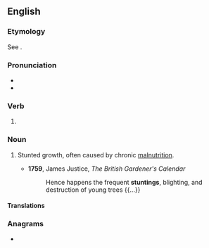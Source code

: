 ==English==
{{wikipedia|Stunted growth}}

===Etymology===
See {{m|en|stunt}}.

===Pronunciation===
* {{IPA|/ˈstʌntɪŋ/|lang=en}}
* {{rhymes|ʌntɪŋ|lang=en}}

===Verb===
{{head|en|present participle}}

# {{present participle of|stunt|lang=en}}

===Noun===
{{en-noun|~}}

# {{lb|en|medicine}} Stunted growth, often caused by chronic [[malnutrition]].
#* '''1759''', James Justice, ''The British Gardener's Calendar''
#*: Hence happens the frequent '''stuntings''', blighting, and destruction of young trees {{...}}

====Translations====
{{trans-top|chronic malnutrition}}
{{trans-mid}}
{{trans-bottom}}

===Anagrams===
* {{anagrams|en|a=ginnsttu|Nuttings|nuttings}}